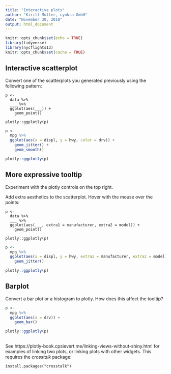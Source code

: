 ```yaml
---
title: "Interactive plots"
author: "Kirill Müller, cynkra GmbH"
date: "November 30, 2018"
output: html_document
---
```


```r
knitr::opts_chunk$set(echo = TRUE)
library(tidyverse)
library(nycflights13)
knitr::opts_chunk$set(cache = TRUE)
```

## Interactive scatterplot

Convert one of the scatterplots you generated previously using the following pattern:

```
p <-
  data %>% 
  ___ %>%
  ggplot(aes(___)) +
    geom_point()
  
plotly::ggplotly(p)
```

```r
p <-
  mpg %>% 
  ggplot(aes(x = displ, y = hwy, color = drv)) +
    geom_jitter() +
    geom_smooth()

plotly::ggplotly(p)
```

## More expressive tooltip

Experiment with the plotly controls on the top right.

Add extra aesthetics to the scatterplot. Hover with the mouse over the points:

```
p <-
  data %>% 
  ___ %>%
  ggplot(aes(___, extra1 = manufacturer, extra2 = model)) +
    geom_point()
  
plotly::ggplotly(p)
```

```r
p <-
  mpg %>% 
  ggplot(aes(x = displ, y = hwy, extra1 = manufacturer, extra2 = model)) +
    geom_jitter()

plotly::ggplotly(p)
```

## Barplot

Convert a bar plot or a histogram to plotly. How does this affect the tooltip?

```r
p <-
  mpg %>% 
  ggplot(aes(x = drv)) +
    geom_bar()

plotly::ggplotly(p)
```
##

See https://plotly-book.cpsievert.me/linking-views-without-shiny.html for examples of linking two plots, or linking plots with other widgets. This requires the _crosstalk_ package:

```
install.packages("crosstalk")
```
